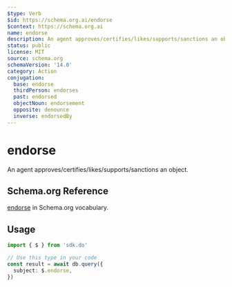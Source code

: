 ```yaml
---
$type: Verb
$id: https://schema.org.ai/endorse
$context: https://schema.org.ai
name: endorse
description: An agent approves/certifies/likes/supports/sanctions an object.
status: public
license: MIT
source: schema.org
schemaVersion: '14.0'
category: Action
conjugation:
  base: endorse
  thirdPerson: endorses
  past: endorsed
  objectNoun: endorsement
  opposite: denounce
  inverse: endorsedBy
---
```


# endorse

An agent approves/certifies/likes/supports/sanctions an object.

## Schema.org Reference

[endorse](https://schema.org/EndorseAction) in Schema.org vocabulary.

## Usage

```typescript
import { $ } from 'sdk.do'

// Use this type in your code
const result = await db.query({
  subject: $.endorse,
})
```
